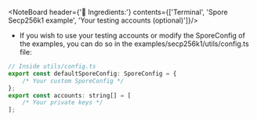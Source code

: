 
<MarginContainer bottom={48} />

<NoteBoard header={'🍡 Ingredients:'} contents={['Terminal', 'Spore Secp256k1 example', 'Your testing accounts (optional)']}/>

<MarginContainer bottom={48} />

- If you wish to use your testing accounts or modify the SporeConfig of the examples, you can do so in the examples/secp256k1/utils/config.ts file:

<MarginContainer bottom={16} />

```javascript
// Inside utils/config.ts
export const defaultSporeConfig: SporeConfig = {
    /* Your custom SporeConfig */
};
export const accounts: string[] = [
    /* Your private keys */
];
```